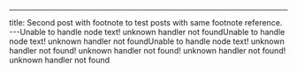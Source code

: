 ---

title: Second post with footnote to test posts with same footnote reference. ---Unable to handle node text! unknown handler not foundUnable to handle node text! unknown handler not foundUnable to handle node text! unknown handler not found! unknown handler not found! unknown handler not found! unknown handler not found
